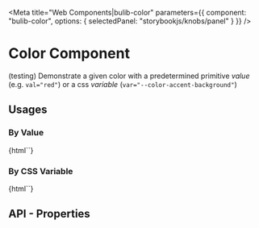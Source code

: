 
<Meta 
  title="Web Components|bulib-color"
  parameters={{
    component: "bulib-color",
    options: { selectedPanel: "storybookjs/knobs/panel" }
  }}
/>

# Color Component

(testing) Demonstrate a given color with a predetermined primitive _value_ (e.g. `val="red"`) 
  or a css _variable_ (`var="--color-accent-background"`)

## Usages 

### By Value

<Preview withToolbar>
  <Story name="Value">
    {html`<bulib-color val="red"></bulib-color>`}
  </Story>
</Preview>

### By CSS Variable

<Preview withToolbar>
  <Story name="Variable">
    {html`<bulib-color var="--color-accent-background" white></bulib-color>`}
  </Story>
</Preview>

## API - Properties 

<Props of="bulib-color" />

